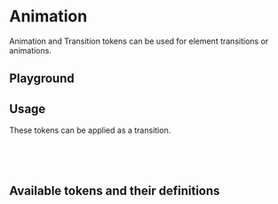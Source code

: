 
<Meta of={AnimationStories} />

# Animation

<div
  dangerouslySetInnerHTML={{
    __html: createSourceCodeLink({ link: 'core/tokens/base_tokens.scss' }).outerHTML,
  }}
></div>

Animation and Transition tokens can be used for element transitions or animations.

## Playground

<Canvas of={AnimationStories.Default} />
<Controls of={AnimationStories.Default} />

## Usage

These tokens can be applied as a transition.

```css
transition: var(--op-transition-input);
// or
animation: var(--op-animation-flash);
```

## Available tokens and their definitions

<DesignTokenDocBlock categoryName="Transition" viewType="card" />

<DesignTokenDocBlock categoryName="Animation" viewType="card" />

